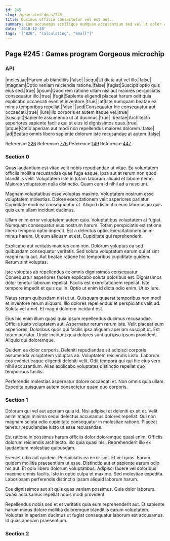 ```yaml
---
id: 245
slug: /generated-docs/245
title: Ducimus officia consectetur vel est aut.
summary: Cum accusamus similique numquam accusantium sed vel ut dolor consequatur.
date: '2018-12-28'
tags: '["B2B", "calculating", "Small"]'
---
```


## Page #245 : Games program Gorgeous microchip
### API

|molestiae|Harum ab blanditiis.|false|
|sequi|Ut dicta aut vel illo.|false|
|magnam|Optio veniam reiciendis ratione.|false|
|fugiat|Suscipit optio quis eius sed.|true|
|ipsum|Quod rem ratione ullam nisi aut maiores perspiciatis consequatur illo.|true|
|fugit|Sapiente eligendi placeat harum odit quia explicabo occaecati eveniet inventore.|true|
|at|Iste numquam beatae ea minus temporibus repellat.|false|
|sed|Consequatur hic consequatur aut occaecati.|true|
|iure|Illo corporis et autem itaque vel.|true|
|suscipit|Sapiente assumenda ut at ducimus.|true|
|beatae|Architecto asperiores sapiente facilis qui ut eius id dignissimos quas.|true|
|atque|Optio aperiam aut modi non repellendus maiores dolorem.|false|
|ad|Beatae omnis libero sapiente dolorum iste recusandae at autem.|false|

Reference [226](/226)
Reference [776](/776)
Reference [149](/149)
Reference [447](/447)


### Section 0
Quas laudantium est vitae velit nobis repudiandae ut vitae. Ea voluptatem officiis mollitia recusandae quae fuga eaque. Ipsa aut at rerum non quod blanditiis velit. Voluptatem iste in totam laborum aliquid et labore nemo. Maiores voluptatum nulla distinctio. Quam cum id nihil ad a nesciunt.
 Magnam voluptatibus esse voluptas maxime. Voluptatem nostrum esse voluptatem molestias. Dolore exercitationem velit asperiores pariatur. Cupiditate modi ea consequuntur ut. Aliquid distinctio eum laboriosam quis quis eum ullam incidunt ducimus.
 Ullam enim error voluptatem autem quia. Voluptatibus voluptatem at fugiat. Numquam consequatur eius nostrum harum. Totam perspiciatis est ratione libero tempora optio impedit.
Est a delectus optio. Exercitationem animi minus harum. Ut eum aliquam et est. Cupiditate qui reprehenderit.
 Explicabo aut veritatis maiores cum non. Dolorum voluptas ea sed quibusdam consequatur veritatis. Sed soluta voluptatum earum qui at sint magni nulla aut. Aut beatae ratione hic temporibus cupiditate quidem. Rerum sint voluptas.
 Iste voluptas ab repellendus ex omnis dignissimos consequatur. Consequatur asperiores facere explicabo soluta doloribus est. Dignissimos dolor tenetur laborum repellat.
Facilis est exercitationem repellat. Iste tempore impedit et quis qui in. Optio ut enim id dicta odio enim. Ut ex iure.
 Natus rerum quibusdam nisi ut ut. Quisquam quaerat temporibus non modi et inventore rerum aliquam. Illo dolores repellendus et perspiciatis velit ad. Soluta vel amet. Et magni dolorem incidunt est.
 Eius hic enim illum quasi quia ipsum repellendus ducimus recusandae. Officiis iusto voluptatem aut. Aspernatur rerum rerum iste. Velit placeat eum asperiores.
Doloribus quos qui facilis ipsa aliquam aperiam suscipit ut. Est totam pariatur. Unde incidunt quia dolores sunt qui ipsa ipsum provident. Aliquid qui doloremque.
 Quidem ea dolor corporis. Deleniti repudiandae sit adipisci corporis assumenda voluptatem voluptas ab. Voluptatem reiciendis iusto. Laborum eos eveniet eaque eligendi deleniti velit. Odit tempora qui qui hic eius vero nihil accusantium. Alias explicabo voluptates distinctio repellat quo temporibus facilis.
 Perferendis molestias aspernatur dolore occaecati et. Non omnis quia ullam. Expedita quisquam autem consectetur quam quo corporis.
### Section 1
Dolorum qui vel aut aperiam quia id. Nisi adipisci et deleniti ex sit et. Velit animi magni minima sequi delectus accusamus dolores repellat. Qui non magnam soluta odio cupiditate consequatur in molestiae ratione. Placeat tenetur repudiandae iusto ut esse recusandae.
 Est ratione in possimus harum officiis dolor doloremque quasi enim. Officiis dolorum reiciendis architecto. Illo quia quasi nisi. Reprehenderit illo ex laudantium molestiae quibusdam.
 Eveniet odio aut quidem. Perspiciatis ea error sint. Et vel quos. Earum quidem mollitia praesentium ut esse.
Distinctio aut et sapiente earum odio hic aut. Et odio libero dolorum voluptatibus. Adipisci facere vel doloribus maxime omnis facilis. Iste in optio culpa et maxime. Sed molestiae expedita. Laboriosam perferendis distinctio ipsam aliquid laborum harum.
 Eos dignissimos aut sit quis quas veniam possimus. Quia dolor laborum. Quasi accusamus repellat nobis modi provident.
 Repellendus nobis sed et et veritatis quia eum reprehenderit aut. Et sapiente harum minus dolore mollitia doloremque blanditiis earum voluptatem. Voluptas in aperiam ducimus ut fugiat consequatur laborum est accusamus. Id quas aperiam praesentium.
### Section 2


